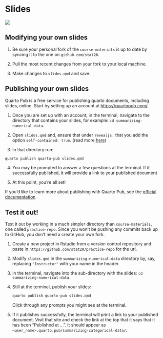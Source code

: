 # Slides

![](images/slides-diagram.png)

## Modifying your own slides

1. Be sure your personal fork of the `course-materials` is up to date by syncing it to the one on `github.com/stat20`.

2. Pull the most recent changes from your fork to your local machine.

3. Make changes to `slides.qmd` and save.

## Publishing your own slides

Quarto Pub is a free service for publishing quarto documents, including slides, online. Start by setting up an account at <https://quartopub.com/>.

1. Once you are set up with an account, in the terminal, navigate to the directory that contains your slides, for example: `cd summarizing-numerical-data`.

2. Open `slides.qmd` and, ensure that under `revealjs:` that you add the option `self-contained: true`. (read more [here](https://quarto.org/docs/output-formats/html-basics.html#self-contained))

3.   In that directory run:

   ```.bash
   quarto publish quarto-pub slides.qmd
   ```
   
4. You may be prompted to answer a few questions at the terminal. If it successfully published, it will provide a link to your published document

5. At this point, you're all set!

If you'd like to learn more about publishing with Quarto Pub, see the [official documentation](https://quarto.org/docs/publishing/quarto-pub.html).

## Test it out!

Test it out by working in a much simpler directory than `course-materials`, one called `practice-repo`. Since you won't be pushing any commits back up to GitHub, you don't need a create your own fork.

1. Create a new project in Rstudio from a version control repository and paste in `https://github.com/stat20/practice-repo` for the url.

2. Modify `slides.qmd` in the `summarizing-numerical-data` directory by, say, replacing `"Instructor"` with your name in the header.

3. In the terminal, navigate into the sub-directory with the slides: `cd summarizing-numerical-data`

4. Still at the terminal, publish your slides:

   ```.bash
   quarto publish quarto-pub slides.qmd
   ```
   
   Click through any prompts you might see at the terminal.

5. If it publishes successfully, the terminal will print a link to your published document. Visit that site and check the link at the top that it says that it has been "Published at ...". It should appear as `<user_name>.quarto.pub/summarizing-categorical-data/`.
